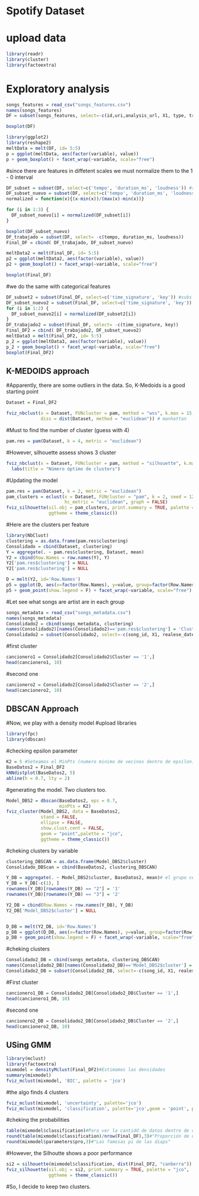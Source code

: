 # Spotify Dataset

# upload data
```{r}
library(readr)
library(cluster)
library(factoextra)
```

# Exploratory analysis
```{r}
songs_features = read_csv("songs_features.csv")
names(songs_features)
DF = subset(songs_features, select=-c(id,uri,analysis_url, X1, type, track_href))

boxplot(DF)

library(ggplot2)
library(reshape2)
meltData = melt(DF, id= 5:5)
p = ggplot(meltData, aes(factor(variable), value))
p + geom_boxplot() + facet_wrap(~variable, scale="free")
```

#since there are features in diffetent scales we must normalize them to the 1 - 0 interval

```{r}
DF_subset = subset(DF, select=c('tempo', 'duration_ms', 'loudness')) #subs a normalizar
DF_subset_nuevo = subset(DF, select=c('tempo', 'duration_ms', 'loudness')) #DF con lo normalizado abajo
normalized = function(x){(x-min(x))/(max(x)-min(x))} 

for (i in 1:3) {
  DF_subset_nuevo[i] = normalized(DF_subset[i])  
}

boxplot(DF_subset_nuevo)
DF_trabajado = subset(DF, select= -c(tempo, duration_ms, loudness))
Final_DF = cbind( DF_trabajado, DF_subset_nuevo)

meltData2 = melt(Final_DF, id= 5:5)
p2 = ggplot(meltData2, aes(factor(variable), value)) 
p2 + geom_boxplot() + facet_wrap(~variable, scale="free")

boxplot(Final_DF)

```

#we do the same with categorical features

```{r}
DF_subset2 = subset(Final_DF, select=c('time_signature', 'key')) #subs a normalizar. Dejamos afuera mode
DF_subset_nuevo2 = subset(Final_DF, select=c('time_signature', 'key')) #DF con lo normalizado abajo
for (i in 1:2) {
  DF_subset_nuevo2[i] = normalized(DF_subset2[i])  
}
DF_trabajado2 = subset(Final_DF, select= -c(time_signature, key))
Final_DF2 = cbind( DF_trabajado2, DF_subset_nuevo2)
meltData3 = melt(Final_DF2, id= 5:5)
p_2 = ggplot(meltData3, aes(factor(variable), value)) 
p_2 + geom_boxplot() + facet_wrap(~variable, scale="free")
boxplot(Final_DF2)
```


## K-MEDOIDS approach
#Apparently, there are some outliers in the data. So, K-Medoids is a good starting point

```{r}
Dataset = Final_DF2

fviz_nbclust(x = Dataset, FUNcluster = pam, method = "wss", k.max = 15,
             diss = dist(Dataset, method = "euclidean")) # manhattan
```

#Must to find the number of cluster (guess with 4)
```{r}
pam.res = pam(Dataset, k = 4, metric = "euclidean")
```

#However, silhouette assess shows 3 cluster
```{r}
fviz_nbclust(x = Dataset, FUNcluster = pam, method = "silhouette", k.max = 15) +
  labs(title = "Número óptimo de clusters")
```

#Updating the model
```{r}
pam.res = pam(Dataset, k = 2, metric = "euclidean")
pam_clusters = eclust(x = Dataset, FUNcluster = "pam", k = 2, seed = 123,
                      hc_metric = "euclidean", graph = FALSE)
fviz_silhouette(sil.obj = pam_clusters, print.summary = TRUE, palette = "jco",
                ggtheme = theme_classic()) 
```



#Here are the clusters per feature
```{r}
library(NbClust)
clustering = as.data.frame(pam.res$clustering)
Consolidado = cbind(Dataset, clustering)
Y = aggregate(. ~ pam.res$clustering, Dataset, mean)
Y2 = cbind(Row.Names = row.names(Y), Y)
Y2['pam.res$clustering'] = NULL
Y2['pam.res$clustering'] = NULL

D = melt(Y2, id='Row.Names')
p5 = ggplot(D, aes(x=factor(Row.Names), y=value, group=factor(Row.Names), colour=factor(Row.Names)))
p5 + geom_point(show.legend = F) + facet_wrap(~variable, scale="free")
```

#Let see  what songs are artist are in each group
```{r}
songs_metadata = read_csv("songs_metadata.csv")
names(songs_metadata)
Consolidado2 = cbind(songs_metadata, clustering)
names(Consolidado2)[names(Consolidado2)=='pam.res$clustering'] = 'Cluster'
Consolidado2 = subset(Consolidado2, select=-c(song_id, X1, realese_date, album))
```

#first cluster
```{r}
cancionero1 = Consolidado2[Consolidado2$Cluster == '1',]
head(cancionero1, 10)
```
#second one
```{r}
cancionero2 = Consolidado2[Consolidado2$Cluster == '2',]
head(cancionero2, 10)
```


## DBSCAN Approach
#Now, we play with a density model
#upload libraries
```{r}
library(fpc)
library(dbscan)
```
#checking epsilon parameter
```{r}
K2 = 5 #Seteamos el MinPts (numero minimo de vecinos dentro de epsilon) en 5
BaseDatos2 = Final_DF2
kNNdistplot(BaseDatos2, 5)
abline(h = 0.7, lty = 2)
```

#generating the model. Two clusters too.
```{r}
Model_DBS2 = dbscan(BaseDatos2, eps = 0.7, 
                    minPts = K2)
fviz_cluster(Model_DBS2, data = BaseDatos2, 
             stand = FALSE,
             ellipse = FALSE, 
             show.clust.cent = FALSE,
             geom = "point",palette = "jco",
             ggtheme = theme_classic())
```

#cheking clusters by variable
```{r}
clustering_DBSCAN = as.data.frame(Model_DBS2$cluster)
Consolidado_DBScan = cbind(BaseDatos2, clustering_DBSCAN)

Y_DB = aggregate(. ~ Model_DBS2$cluster, BaseDatos2, mean)# el grupo cero son los outliers
Y_DB = Y_DB[-c(1), ]
rownames(Y_DB)[rownames(Y_DB) == "2"] = '1'
rownames(Y_DB)[rownames(Y_DB) == "3"] = '2'

Y2_DB = cbind(Row.Names = row.names(Y_DB), Y_DB) 
Y2_DB['Model_DBS2$cluster'] = NULL


D_DB = melt(Y2_DB, id='Row.Names')
p_DB = ggplot(D_DB, aes(x=factor(Row.Names), y=value, group=factor(Row.Names), colour=factor(Row.Names)))
p_DB + geom_point(show.legend = F) + facet_wrap(~variable, scale="free")
```

#cheking clusters
```{r}
Consolidado2_DB = cbind(songs_metadata, clustering_DBSCAN)
names(Consolidado2_DB)[names(Consolidado2_DB)=='Model_DBS2$cluster'] = 'Cluster'
Consolidado2_DB = subset(Consolidado2_DB, select=-c(song_id, X1, realese_date, album))
```

#First cluster
```{r}
cancionero1_DB = Consolidado2_DB[Consolidado2_DB$Cluster == '1',]
head(cancionero1_DB, 10)
```

#second one
```{r}
cancionero2_DB = Consolidado2_DB[Consolidado2_DB$Cluster == '2',]
head(cancionero2_DB, 10)
```

## USing GMM 

```{r}
library(mclust)
library(factoextra)
mixmodel = densityMclust(Final_DF2)#Estimamos las densidades
summary(mixmodel)
fviz_mclust(mixmodel, 'BIC', palette = 'jco')
```

#the algo finds 4 clusters
```{r}
fviz_mclust(mixmodel, 'uncertainty', palette='jco')
fviz_mclust(mixmodel, 'classification', palette='jco',geom = 'point', pointsize = 1) #los puntos mas gruesos corresponden a una mayor incertidumbre
```

#cheking the probabilities 
```{r}
table(mixmodel$classification)#Para ver la cantidd de datos dentro de cada cluster
round(table(mixmodel$classification)/nrow(Final_DF),3)#"Proporción de observaciones en cada cluster
round(mixmodel$parameters$pro,3)#"Las famosas pi de las diaps"
```

#However, the Silhoutte shows a poor performance
```{r}
si2 = silhouette(mixmodel$classification, dist(Final_DF2, "canberra"))
fviz_silhouette(sil.obj = si2, print.summary = TRUE, palette = "jco",
                ggtheme = theme_classic())
```

#So, I decide to keep two clusters.





